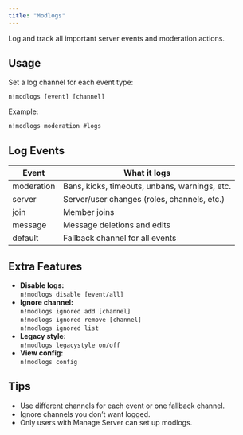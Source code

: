 ```yaml
---
title: "Modlogs"
---
```


Log and track all important server events and moderation actions.

## Usage

Set a log channel for each event type:

```
n!modlogs [event] [channel]
```

Example:

```
n!modlogs moderation #logs
```

## Log Events

| Event      | What it logs                                  |
| ---------- | --------------------------------------------- |
| moderation | Bans, kicks, timeouts, unbans, warnings, etc. |
| server     | Server/user changes (roles, channels, etc.)   |
| join       | Member joins                                  |
| message    | Message deletions and edits                   |
| default    | Fallback channel for all events               |

## Extra Features

- **Disable logs:**\
  `n!modlogs disable [event/all]`
- **Ignore channel:**\
  `n!modlogs ignored add [channel]`\
  `n!modlogs ignored remove [channel]`\
  `n!modlogs ignored list`
- **Legacy style:**\
  `n!modlogs legacystyle on/off`
- **View config:**\
  `n!modlogs config`

## Tips

- Use different channels for each event or one fallback channel.
- Ignore channels you don’t want logged.
- Only users with Manage Server can set up modlogs.